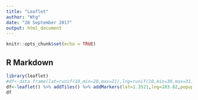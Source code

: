 ```yaml
---
title: "Leaflet"
author: "Wtg"
date: "28 September 2017"
output: html_document
---
```


```r
knitr::opts_chunk$set(echo = TRUE)
```

## R Markdown


```r
library(leaflet)
#df<-data.frame(lat=runif(10,min=20,max=21),lng=runif(10,min=30,max=31))
df<-leaflet() %>% addTiles() %>% addMarkers(lat=1.3521,lng=103.82,popup="my favourite city")
df
```

